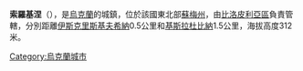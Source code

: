 '''索羅基涅'''（{{lang-uk|Сорокине}}），是[[烏克蘭|烏克蘭]]的城鎮，位於該國東北部[[蘇梅州|蘇梅州]]，由[[比洛皮利亞區|比洛皮利亞區]]負責管轄，分別距離[[伊斯克里斯基夫希納|伊斯克里斯基夫希納]]0.5公里和[[基斯拉杜比納|基斯拉杜比納]]1.5公里，海拔高度312米。

{{Ukraine-geo-stub}}
[[Category:烏克蘭城市|Category:烏克蘭城市]]